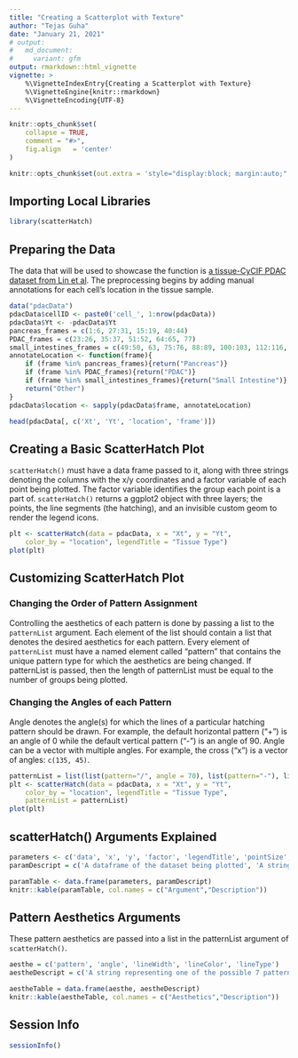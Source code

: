 ```yaml
---
title: "Creating a Scatterplot with Texture"
author: "Tejas Guha"
date: "January 21, 2021"
# output:
#   md_document:
#     variant: gfm
output: rmarkdown::html_vignette
vignette: >
    %\VignetteIndexEntry{Creating a Scatterplot with Texture}
    %\VignetteEngine{knitr::rmarkdown}
    %\VignetteEncoding{UTF-8}
---
```


```r
knitr::opts_chunk$set(
    collapse = TRUE,
    comment = "#>",
    fig.align   = 'center'
)

knitr::opts_chunk$set(out.extra = 'style="display:block; margin:auto;"')  # center

```



## Importing Local Libraries
```r
library(scatterHatch)
```

## Preparing the Data
The data that will be used to showcase the function is [a tissue-CyCIF PDAC dataset from Lin et al](http://spatial.rc.fas.harvard.edu/spatialgiotto/giotto.cycif.html).  The preprocessing begins by adding manual annotations for each cell's location in the tissue sample.

```r
data("pdacData")
pdacData$cellID <- paste0('cell_', 1:nrow(pdacData))
pdacData$Yt <- -pdacData$Yt
pancreas_frames = c(1:6, 27:31, 15:19, 40:44)
PDAC_frames = c(23:26, 35:37, 51:52, 64:65, 77)
small_intestines_frames = c(49:50, 63, 75:76, 88:89, 100:103, 112:116, 125:129, 137:140)
annotateLocation <- function(frame){
    if (frame %in% pancreas_frames){return("Pancreas")}
    if (frame %in% PDAC_frames){return("PDAC")}
    if (frame %in% small_intestines_frames){return("Small Intestine")}
    return("Other")
}
pdacData$location <- sapply(pdacData$frame, annotateLocation)

head(pdacData[, c('Xt', 'Yt', 'location', 'frame')])
```

## Creating a Basic ScatterHatch Plot

```scatterHatch()``` must have a data frame passed to it, along with three strings denoting the columns with the x/y coordinates and a factor variable of each point being plotted.  The factor variable identifies the group each point is a part of.
```scatterHatch()``` returns a ggplot2 object with three layers; the points, the line segments (the hatching), and an invisible custom geom to render the legend icons.  
```r
plt <- scatterHatch(data = pdacData, x = "Xt", y = "Yt", 
    color_by = "location", legendTitle = "Tissue Type")
plot(plt)
```

## Customizing ScatterHatch Plot
### Changing the Order of Pattern Assignment
Controlling the aesthetics of each pattern is done by passing a list to the ```patternList``` argument.  Each element of the list should contain a list that denotes the desired aesthetics for each pattern.  Every element of ```patternList``` must have a named element called "pattern" that contains the unique pattern type for which the aesthetics are being changed.  If patternList is passed, then the length of patternList must be equal to the number of groups being plotted.

### Changing the Angles of each Pattern
Angle denotes the angle(s) for which the lines of a particular hatching pattern should be drawn.  For example, the default horizontal pattern ("+") is an angle of 0 while the default vertical pattern ("-") is an angle of 90.  Angle can be a vector with multiple angles.  For example, the cross ("x") is a vector of angles: `c(135, 45)`. 

```r
patternList = list(list(pattern="/", angle = 70), list(pattern="-"), list(pattern="x", angle = c(135, 90, 45), lineWidth = 0.2), list(pattern="+"))
plt <- scatterHatch(data = pdacData, x = "Xt", y = "Yt", 
    color_by = "location", legendTitle = "Tissue Type", 
    patternList = patternList)
plot(plt)
```

## scatterHatch() Arguments Explained
```r
parameters <- c('data', 'x', 'y', 'factor', 'legendTitle', 'pointSize', 'pointAlpha', 'gridSize', 'sparsePoints', 'patternList', 'colorPalette')
paramDescript = c('A dataframe of the dataset being plotted', 'A string describing the column name with the x-coordinates of the points being plotted', 'A string describing the column name with the y-coordinates of the points being plotted', 'A string describing the column name of the factor variable', 'The legend title', 'ggplot2 point size', 'Transparency of each point', 'Integer describing the precision of the hatched patterns.  Larger the value, greater the precision at the expense of efficiency.  Default segregates plots into 10000 bins', 'A logical vector that denotes the outlying points.  Default utilizies an in-built sparsity detector', 'List containing the aesthethics of each pattern', 'Character vector describing the point color of each group; default is color-blind friendly and uses colors from the dittoSeq package')

paramTable <- data.frame(parameters, paramDescript)
knitr::kable(paramTable, col.names = c("Argument","Description"))

```

## Pattern Aesthetics Arguments
These pattern aesthetics are passed into a list in the patternList argument of ```scatterHatch()```.

```r
aesthe = c('pattern', 'angle', 'lineWidth', 'lineColor', 'lineType')
aestheDescript = c('A string representing one of the possible 7 patterns to be used: (horizontal or "-"), (vertical or "|"), (positiveDiagonal or "/"), (negativeDiagonal or "\\"), (checkers or "+"), (cross or "x"), and (blank or "").', 'Vector or number denoting at what angle(s) the lines in a hatching pattern should be drawn - e.g. `c(45, 90, 135)`', 'Number representing the width of the lines in the pattern', 'String representing the colors of the lines in the pattern (black, white, etc.)', 'String representing the type of lines in the pattern (solid, dashed, etc.)')

aestheTable = data.frame(aesthe, aestheDescript)
knitr::kable(aestheTable, col.names = c("Aesthetics","Description"))
```


## Session Info
```r
sessionInfo()
```